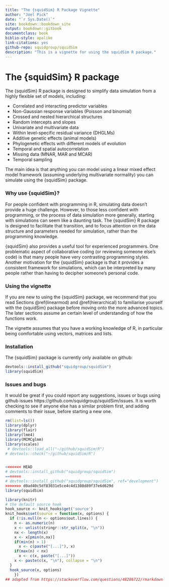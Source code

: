 ```yaml
--- 
title: "The {squidSim} R Package Vignette"
author: "Joel Pick"
date: "`r Sys.Date()`"
site: bookdown::bookdown_site
output: bookdown::gitbook
documentclass: book
biblio-style: apalike
link-citations: yes
github-repo: squidgroup/squidSim
description: "This is a vignette for using the squidSim R package."
---
```



# The {squidSim} R package {.unnumbered #intro}

The {squidSim} R package is designed to simplify data simulation from a highly flexible set of models, including:

- Correlated and interacting predictor variables
- Non-Gaussian response variables (Poisson and binomial)
- Crossed and nested hierarchical structures
- Random intercepts and slopes
- Univariate and multivariate data
- Within level-specific residual variance (DHGLMs)
- Additive genetic effects (animal models)
- Phylogenetic effects with different models of evolution
- Temporal and spatial autocorrelation
- Missing data (MNAR, MAR and MCAR)
- Temporal sampling

The main idea is that anything you can model using a linear mixed effect model framework (assuming underlying multivariate normality) you can simulate using the {squidSim} package.

<!-- ### SQuID ethos {-}

Create population and then sample from it
<br>

<div style="float: width: 40%; text-align: center;" >
  Make Hierarchical Structure<br>
         ↓<br>
    Simulate data<br>
         ↓<br>
     Sample Data<br>
</div>
<br>
 -->

### Why use {squidSim}? {-}
For people confident with programming in R, simulating data doesn't provide a huge challenge. However, to those less confident with programming, or the process of data simulation more generally, starting with simulations can seem like a daunting task. The {squidSim} R package is designed to facilitate that transition, and to focus attention on the data structure and parameters needed for simulation, rather than the programming knowledge.

{squidSim} also provides a useful tool for experienced programmers. One problematic aspect of collaborative coding (or reviewing someone else's code) is that many people have very contrasting programming styles. Another motivation for the {squidSim} package is that it provides a consistent framework for simulations, which can be interpreted by many people rather than having to decipher someone's personal code. 


### Using the vignette {-}
If you are new to using the {squidSim} package, we recommend that you read Sections \@ref(linearmod) and \@ref(hierarchical) to familiarise yourself with the {squidSim} package before moving onto the more advanced topics. The later sections assume an certain level of understanding of how the functions work. 

The vignette assumes that you have a working knowledge of R, in particular being comfortable using vectors, matrices and lists.

<!-- 
## Functionality

This is a summary of the desired functionality laid out in the different SQuID working group documents. 

|     |     |
| --- | --- |
| No limit in the number of predictors  | ✅ |
| Interactions between predictors | ✅ |
| Temporal effects | |
|    - Linear/non-linear/cyclical| ✅ |
|    - Temporal autocorrelation| ❌ |
| Non-Gaussian data | ✅ |
| IxE / random slopes | ✅ |
| Within level-specific residual variance (DGLMM) | ✅ |
|     - Equation on residual variance | ✅ |
| No limit in the number of responses | ✅ |
| Recursive relationships | ❌ |
| Environmental dependency of cov matrices | Needs Discussion |
| Additive genetic effects | ✅ |
|     - Including indirect genetic effects | ✅ |
| G,E correlations | In Progress |
| Phylogenetic effects | In Progress |
|     - Different models of evolution | ❌ |

<br> 
-->


### Installation {-}

The {squidSim} package is currently only available on github:
```r
devtools::install_github("squidgroup/squidSim")
library(squidSim)
```

### Issues and bugs {-}
It would be great if you could report any suggestions, issues or bugs using github issues https://github.com/squidgroup/squidSim/issues. It is worth checking to see if anyone else has a similar problem first, and adding comments to their issue, before starting a new one. 



```r
rm(list=ls())
library(dplyr)
library(flair)
library(lme4)
library(MCMCglmm)
library(scales)
 # devtools::load_all("~/github/squidSim/R")
# devtools::check("~/github/squidSim/R")


<<<<<<< HEAD
# devtools::install_github("squidgroup/squidSim")
=======
# devtools::install_github("squidgroup/squidSim", ref="development")
>>>>>>> d0ad40c5df83031e5ce4c4d1308d89f37e6d629d
library(squidSim)

library(knitr)
# the default source hook
hook_source <- knit_hooks$get('source')
knit_hooks$set(source = function(x, options) {
  if (!is.null(n <- options$out.lines)) {
    n <- as.numeric(n)
    x <- unlist(stringr::str_split(x, "\n"))
    nx <- length(x) 
    x <- x[pmin(n,nx)]
    if(min(n) > 1)  
      x <- c(paste("[...]"), x)
    if(max(n) < nx) 
      x <- c(x, paste("[...]"))
    x <- paste(c(x, "\n"), collapse = "\n")
  }
  hook_source(x, options)
    })
## adapted from https://stackoverflow.com/questions/48286722/rmarkdown-how-to-show-partial-output-from-chunk
```
